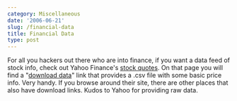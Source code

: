 ```yaml
---
category: Miscellaneous
date: '2006-06-21'
slug: /financial-data
title: Financial Data
type: post
---
```



For all you hackers out there who are into finance, if you want a
data feed of stock info, check out Yahoo Finance's
[stock quotes](http://finance.yahoo.com/q?s=yhoo). On that page you
will find a
"[download data](http://finance.yahoo.com/d/quotes.csv?s=YHOO&f=sl1d1t1c1ohgv&e=.csv)"
link that provides a .csv file with some basic price info. Very
handy. If you browse around their site, there are other places that
also have download links. Kudos to Yahoo for providing raw data.